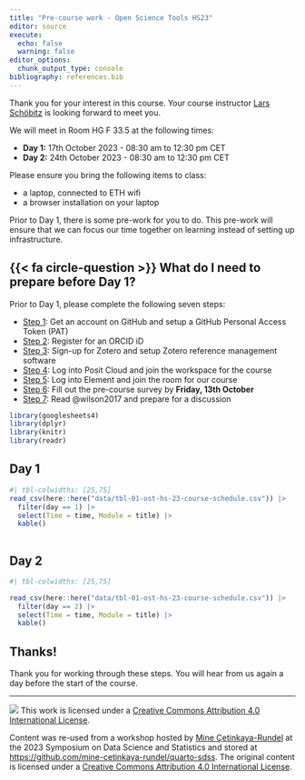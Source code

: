 ```yaml
---
title: "Pre-course work - Open Science Tools HS23"
editor: source
execute: 
  echo: false
  warning: false
editor_options: 
  chunk_output_type: console
bibliography: references.bib
---
```


Thank you for your interest in this course. Your course instructor [Lars Schöbitz](https://ghe.ethz.ch/about/people/person-detail.MjkyODc2.TGlzdC80MTI2LC0xNDYwMDMwNTU3.html) is looking forward to meet you. 

We will meet in Room HG F 33.5 at the following times:

-   **Day 1:** 17th October 2023 - 08:30 am to 12:30 pm CET
-   **Day 2:** 24th October 2023 - 08:30 am to 12:30 pm CET

Please ensure you bring the following items to class:

-   a laptop, connected to ETH wifi
-   a browser installation on your laptop

Prior to Day 1, there is some pre-work for you to do. This pre-work will ensure that we can focus our time together on learning instead of setting up infrastructure.

## {{< fa circle-question >}} What do I need to prepare before Day 1?

Prior to Day 1, please complete the following seven steps:

-   [Step 1](0-2-pre-work/01-github.html): Get an account on GitHub and setup a GitHub Personal Access Token (PAT)
-   [Step 2](0-2-pre-work/02-orcid.html): Register for an ORCID iD
-   [Step 3](0-2-pre-work/03-zotero.html): Sign-up for Zotero and setup Zotero reference management software
-   [Step 4](0-2-pre-work/04-posit-cloud.html): Log into Posit Cloud and join the workspace for the course
-   [Step 5](0-2-pre-work/05-element.html): Log into Element and join the room for our course
-   [Step 6](0-2-pre-work/06-survey.html): Fill out the pre-course survey by **Friday, 13th October**
-   [Step 7](0-2-pre-work/07-reading.html): Read @wilson2017 and prepare for a discussion

```r
library(googlesheets4)
library(dplyr)
library(knitr)
library(readr)
```

## Day 1

```r
#| tbl-colwidths: [25,75]
read_csv(here::here("data/tbl-01-ost-hs-23-course-schedule.csv")) |> 
  filter(day == 1) |> 
  select(Time = time, Module = title) |> 
  kable()
  
```

## Day 2

```r
#| tbl-colwidths: [25,75]

read_csv(here::here("data/tbl-01-ost-hs-23-course-schedule.csv")) |>
  filter(day == 2) |> 
  select(Time = time, Module = title) |> 
  kable()
```


## Thanks!

Thank you for working through these steps. You will hear from us again a day before the start of the course.


------------------------------------------------------------------------

![](https://i.creativecommons.org/l/by/4.0/88x31.png) This work is licensed under a [Creative Commons Attribution 4.0 International License](https://creativecommons.org/licenses/by/4.0/).

Content was re-used from a workshop hosted by [Mine Çetinkaya-Rundel](https://mine-cr.com/) at the 2023 Symposium on Data Science and Statistics and stored at <https://github.com/mine-cetinkaya-rundel/quarto-sdss>. The original content is licensed under a [Creative Commons Attribution 4.0 International License](https://creativecommons.org/licenses/by/4.0/).
